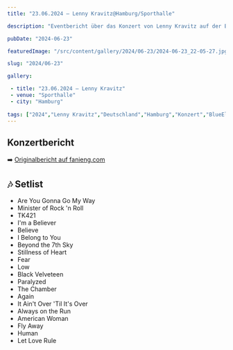 ```yaml
---
title: "23.06.2024 – Lenny Kravitz@Hamburg/Sporthalle"

description: "Eventbericht über das Konzert von Lenny Kravitz auf der Blue Electric Light Tour 2024 in der Sporthalle in Hamburg am 23.06.2024."

pubDate: "2024-06-23"

featuredImage: "/src/content/gallery/2024/06-23/2024-06-23_22-05-27.jpg"

slug: "2024/06-23"

gallery:

 - title: "23.06.2024 – Lenny Kravitz"
 - venue: "Sporthalle"
 - city: "Hamburg"
 
tags: ["2024","Lenny Kravitz","Deutschland","Hamburg","Konzert","BlueElectricLight","Foto","Sporthalle"]
---
```

## Konzertbericht
➡️ [Originalbericht auf fanieng.com](https://fanieng.com/2024/06-23/2024-06-23-lenny-kravitz-hamburg-sporthalle/)

## 🎶 Setlist

- Are You Gonna Go My Way
- Minister of Rock 'n Roll
- TK421
- I'm a Believer
- Believe
- I Belong to You
- Beyond the 7th Sky
- Stillness of Heart
- Fear
- Low
- Black Velveteen
- Paralyzed
- The Chamber
- Again
- It Ain't Over 'Til It's Over
- Always on the Run
- American Woman
- Fly Away
- Human
- Let Love Rule
